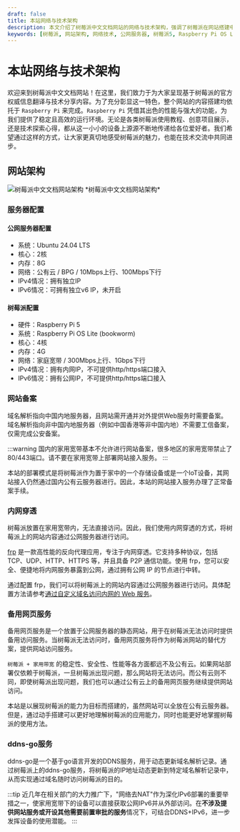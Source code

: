 ```yaml
---
draft: false
title: 本站网络与技术架构
description: 本文介绍了树莓派中文文档网站的网络与技术架构，强调了树莓派在网站搭建中的应用，展示了其作为服务器的稳定性和高效性。文章详细描述了公网服务器与树莓派的配置，包括操作系统、网络环境和IPv4/IPv6支持情况。同时，讨论了网站备案要求、内网穿透技术、备用网页服务的重要性以及DDNS服务的应用，旨在为树莓派爱好者和技术人员提供全面的网络架构知识和实践指导。
keywords: [树莓派, 网站架构, 网络技术, 公网服务器, 树莓派5, Raspberry Pi OS Lite, 内网穿透, frp, 备用网页服务, ddns-go, DDNS服务, 网站备案, IPv6]
---
```


# 本站网络与技术架构

欢迎来到树莓派中文文档网站！在这里，我们致力于为大家呈现基于树莓派的官方权威信息翻译与技术分享内容。为了充分彰显这一特色，整个网站的内容搭建均依托于 `Raspberry Pi` 来完成。`Raspberry Pi` 凭借其出色的性能与强大的功能，为我们提供了稳定且高效的运行环境。无论是各类树莓派使用教程、创意项目展示，还是技术探索心得，都从这一小小的设备上源源不断地传递给各位爱好者。我们希望通过这样的方式，让大家更真切地感受树莓派的魅力，也能在技术交流中共同进步。

## 网站架构
<img src="/img/pidoc/arch.png" alt="树莓派中文文档网站架构" />
*树莓派中文文档网站架构*

### 服务器配置

#### 公网服务器配置

- 系统：Ubuntu 24.04 LTS
- 核心：2核
- 内存：8G
- 网络：公有云 / BPG / 10Mbps上行、100Mbps下行
- IPv4情况：拥有独立IP
- IPv6情况：可拥有独立v6 IP，未开启

#### 树莓派配置
- 硬件：Raspberry Pi 5
- 系统：Raspberry Pi OS Lite (bookworm)
- 核心：4核
- 内存：4G
- 网络：家庭宽带 / 300Mbps上行、1Gbps下行
- IPv4情况：拥有内网IP，不可提供http/https端口接入
- IPv6情况：拥有公网IP，不可提供http/https端口接入

### 网站备案

域名解析指向中国内地服务器，且网站需开通并对外提供Web服务时需要备案。域名解析指向非中国内地服务器（例如中国香港等非中国内地）不需要工信备案，仅需完成公安备案。

:::warning
国内的家用宽带基本不允许进行网站备案，很多地区的家用宽带禁止了80/443端口。请不要在家用宽带上部署网站接入服务。
:::

本站的部署模式是将树莓派作为置于家中的一个存储设备或是一个IoT设备，其网站接入仍然通过国内公有云服务器进行。因此，本站的网站接入服务办理了正常备案手续。

### 内网穿透
树莓派放置在家用宽带内，无法直接访问。因此，我们使用内网穿透的方式，将树莓派上的网站内容通过公网服务器进行访问。

[frp](https://gofrp.org/zh-cn/) 是一款高性能的反向代理应用，专注于内网穿透。它支持多种协议，包括 TCP、UDP、HTTP、HTTPS 等，并且具备 P2P 通信功能。使用 frp，您可以安全、便捷地将内网服务暴露到公网，通过拥有公网 IP 的节点进行中转。

通过配置 frp，我们可以将树莓派上的网站内容通过公网服务器进行访问。具体配置方法请参考[通过自定义域名访问内网的 Web 服务](https://gofrp.org/zh-cn/docs/examples/vhost-http/)。

### 备用网页服务
备用网页服务是一个放置于公网服务器的静态网站，用于在树莓派无法访问时提供备用访问服务。当树莓派无法访问时，备用网页服务将作为树莓派网站的替代方案，提供网站访问服务。

`树莓派 + 家用带宽` 的稳定性、安全性、性能等各方面都远不及公有云。如果网站部署仅依赖于树莓派，一旦树莓派出现问题，那么网站将无法访问。而公有云则不同，即使树莓派出现问题，我们也可以通过公有云上的备用网页服务继续提供网站访问。

本站是以展现树莓派的能力为目标而搭建的，虽然网站可以全放在公有云服务器。但是，通过动手搭建可以更好地理解树莓派的应用能力，同时也能更好地掌握树莓派的使用方法。

### ddns-go服务
ddns-go是一个基于go语言开发的DDNS服务，用于动态更新域名解析记录。通过树莓派上的ddns-go服务，将树莓派的IP地址动态更新到特定域名解析记录中，从而实现通过域名随时访问树莓派的目的。

:::tip
近几年在相关部门的大力推广下，"网络去NAT"作为深化IPv6部署的重要举措之一，使家用宽带下的设备可以直接获取公网IPv6并从外部访问。在**不涉及提供网站服务或开设其他需要前置审批的服务**情况下，可结合DDNS+IPv6，进一步发挥设备的使用潜能。
:::

<Normal />